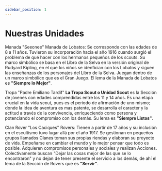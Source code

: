 ```yaml
---
sidebar_position: 1
---
```


# Nuestras Unidades

<span className="text-2xl text-[#F3D022] block">Manada "Seeonee"</span>
Manada de Lobatos: Se corresponde con las edades de 8 a 11 años. Tuvieron su incorporación hacia el año 1916 cuando surgió el problema de qué hacer con los hermanos pequeños de los scouts. Su marco simbólico se basa en el Libro de la Selva en la versión original de Rudyard Kipling, en el que los niños se idenfician con los Lobatos y siguen las enseñanzas de los personajes del Libro de la Selva. Juegan dentro de un marco simbólico que es el Gran Juego. El lema de la Manada de Lobatos es **"Siempre lo Mejor"**.

<span className="text-2xl text-[#166835] block">Tropa "Padre Emiliano Tardif"</span>
**La Tropa Scout o Unidad Scout** es la Sección de jóvenes con edades comprendidas entre los 11 y 14 años. Es una etapa crucial en la vida scout, pues es el periodo de afirmación de uno mismo; donde  la idea de aventura es mas patente, se desarrolla el caracter y la actitud a través de la convivencia, enriqueciendo como persona y potenciando el compromiso con los demás. Su lema es **"Siempre Listos"**.

<span className="text-2xl text-[#BD1625] block">Clan Rover "Los Caciques"</span>
Rovers: Tienen a partir de 17 años y su inclusión en el escultismo tuvo lugar allá por el año 1917. Se gestionan en pequeños grupos llamados Clanes toman sus propias riendas y elaboran su proyecto de vida. Empeñarse en cambiar el mundo y lo mejor pensar que todo es posible. Adquieren compromisos personales y sociales y realizan Acciones. Colectivamente buscan "Dejar las cosas mejor de las que se lo encontraron" y no dejan de tener presente el servicio a los demás, de ahí el lema de la Sección de Rovers que es **"Servir"**.